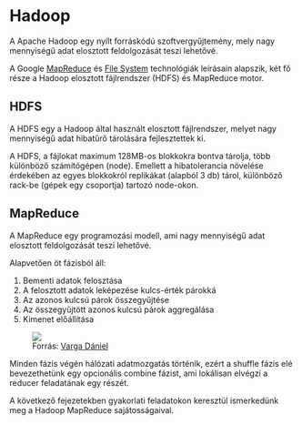 # Hadoop

A Apache Hadoop egy nyílt forráskódú szoftvergyűjtemény, mely nagy mennyiségű adat elosztott feldolgozását teszi lehetővé.

A Google [MapReduce](https://research.google/pubs/pub62/) és [File System](https://research.google/pubs/pub51/) technológiák leírásain alapszik, két fő része a Hadoop elosztott fájlrendszer (HDFS)  és MapReduce motor.

## HDFS
A HDFS egy a Hadoop által használt elosztott fájlrendszer, melyet nagy mennyiségű adat hibatűrő tárolására fejlesztettek ki.

A HDFS, a fájlokat maximum 128MB-os blokkokra bontva tárolja, több különböző számítógépen (node). Emellett a hibatolerancia növelése érdekében az egyes blokkokról replikákat (alapból 3 db) tárol, különböző rack-be (gépek egy csoportja) tartozó node-okon.

## MapReduce

A MapReduce egy programozási modell, ami nagy mennyiségű adat elosztott feldolgozását teszi lehetővé.

Alapvetően öt fázisból áll:
1. Bementi adatok felosztása
2. A felosztott adatok leképezése kulcs-érték párokká
3. Az azonos kulcsú párok összegyűjtése
4. Az összegyűjtött azonos kulcsú párok aggregálása
5. Kimenet előállítása

<figure>
<img src="/img/bigdata/mapreduce.png"/>
<figcaption>Forrás: <a href='https://vargadaniel.web.elte.hu/'>Varga Dániel</a> </figcaption>
</figure>

Minden fázis végén hálózati adatmozgatás történik, ezért a shuffle fázis elé bevezethetünk egy opcionális combine fázist,
ami lokálisan elvégzi a reducer feladatának egy részét.

A következő fejezetekben gyakorlati feladatokon keresztül ismerkedünk meg a Hadoop MapReduce sajátosságaival.

